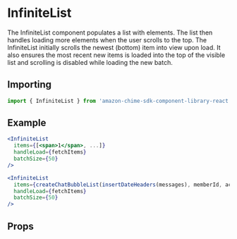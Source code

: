 

# InfiniteList

The InfiniteList component populates a list with elements. The list then handles loading more elements when the user scrolls to the top.
The InfiniteList initially scrolls the newest (bottom) item into view upon load. It also ensures the most recent new items is loaded into the top of the visible list and scrolling is disabled while loading the new batch.

## Importing

```javascript
import { InfiniteList } from 'amazon-chime-sdk-component-library-react';
```

## Example

<Preview>
  <ThemeProvider theme={lightTheme}>
  <GlobalStyles/>
    <Flex layout="fill-space-centered">
      <BasicInfiniteList />
    </Flex>
  </ThemeProvider>
</Preview>


```jsx
<InfiniteList
  items={[<span>1</span>, ...]}
  handleLoad={fetchItems}
  batchSize={50}
/>

<InfiniteList
  items={createChatBubbleList(insertDateHeaders(messages), memberId, actions)}
  handleLoad={fetchItems}
  batchSize={50}
/>
```

## Props

<Props of={InfiniteList} />

